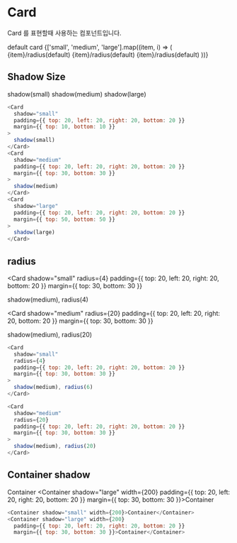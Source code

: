 
<Meta title="Core-Elements | Card" component={Card} />

# Card

Card 를 표현할때 사용하는 컴포넌트입니다.

<Preview>
  <Story name="Basic">
    <Container width={300} margin={{bottom: 50}}>
      <Card>default card</Card>
    </Container>
  </Story>
</Preview>

<Preview>
  <Story name="Shadow Props">
    {['small', 'medium', 'large'].map((item, i) => (
      <Container width={300} margin={{bottom: 50}}>
        <Card
          shadow={item}
          padding={{ top: 20, left: 20, right: 20, bottom: 20 }}
          margin={{ top: i*10+10, bottom: i*10+10 }}
        >
          {item}/radius(default)
        </Card>
        <Card
          shadow={item}
          padding={{ top: 20, left: 20, right: 20, bottom: 20 }}
          margin={{ top: i*10+10, bottom: i*10+10 }}
        >
          {item}/radius(default)
        </Card>
        <Card
          shadow={item}
          padding={{ top: 20, left: 20, right: 20, bottom: 20 }}
          margin={{ top: i*10+10, bottom: i*10+10 }}
        >
          {item}/radius(default)
        </Card>
      </Container>
    ))}
  </Story>
</Preview>

## Shadow Size

<Container width={200}>
  <Card
    shadow="small"
    padding={{ top: 20, left: 20, right: 20, bottom: 20 }}
    margin={{ top: 10, bottom: 10 }}
  >
    shadow(small)
  </Card>
  <Card
    shadow="medium"
    padding={{ top: 20, left: 20, right: 20, bottom: 20 }}
    margin={{ top: 30, bottom: 30 }}
  >
    shadow(medium)
  </Card>
  <Card
    shadow="large"
    padding={{ top: 20, left: 20, right: 20, bottom: 20 }}
    margin={{ top: 50, bottom: 50 }}
  >
    shadow(large)
  </Card>
</Container>

```js
<Card
  shadow="small"
  padding={{ top: 20, left: 20, right: 20, bottom: 20 }}
  margin={{ top: 10, bottom: 10 }}
>
  shadow(small)
</Card>
<Card
  shadow="medium"
  padding={{ top: 20, left: 20, right: 20, bottom: 20 }}
  margin={{ top: 30, bottom: 30 }}
>
  shadow(medium)
</Card>
<Card
  shadow="large"
  padding={{ top: 20, left: 20, right: 20, bottom: 20 }}
  margin={{ top: 50, bottom: 50 }}
>
  shadow(large)
</Card>
```

## radius

<Card
  shadow="small"
  radius={4}
  padding={{ top: 20, left: 20, right: 20, bottom: 20 }}
  margin={{ top: 30, bottom: 30 }}
>
  shadow(medium), radius(4)
</Card>

<Card
  shadow="medium"
  radius={20}
  padding={{ top: 20, left: 20, right: 20, bottom: 20 }}
  margin={{ top: 30, bottom: 30 }}
>
  shadow(medium), radius(20)
</Card>

```js
<Card
  shadow="small"
  radius={4}
  padding={{ top: 20, left: 20, right: 20, bottom: 20 }}
  margin={{ top: 30, bottom: 30 }}
>
  shadow(medium), radius(6)
</Card>

<Card
  shadow="medium"
  radius={20}
  padding={{ top: 20, left: 20, right: 20, bottom: 20 }}
  margin={{ top: 30, bottom: 30 }}
>
  shadow(medium), radius(20)
</Card>
```

## Container shadow

<Container shadow="small" width={200}>Container</Container>
<Container shadow="large" width={200}
  padding={{ top: 20, left: 20, right: 20, bottom: 20 }}
  margin={{ top: 30, bottom: 30 }}>Container</Container>

```js
<Container shadow="small" width={200}>Container</Container>
<Container shadow="large" width={200}
  padding={{ top: 20, left: 20, right: 20, bottom: 20 }}
  margin={{ top: 30, bottom: 30 }}>Container</Container>
```